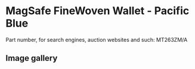 
# MagSafe FineWoven Wallet - Pacific Blue

Part number, for search engines, auction websites and such: MT263ZM/A

## Image gallery

<div style={{ width: "768px" }}>
  <GalleryComponent
    images={[
      {
        original: "/everysource/MT263.png",
        thumbnail: "/everypreview/MT263.png",
      },
      {
        original: "/everysource/MT263_AV1.png",
        thumbnail: "/everypreview/MT263_AV1.png",
      },
      {
        original: "/everysource/MT263_AV2.png",
        thumbnail: "/everypreview/MT263_AV2.png",
      },
      {
        original: "/everysource/MT263_AV3.png",
        thumbnail: "/everypreview/MT263_AV3.png",
      },
      {
        original: "/everysource/MT263_AV4.png",
        thumbnail: "/everypreview/MT263_AV4.png",
      }
    ]}
  />
</div>
